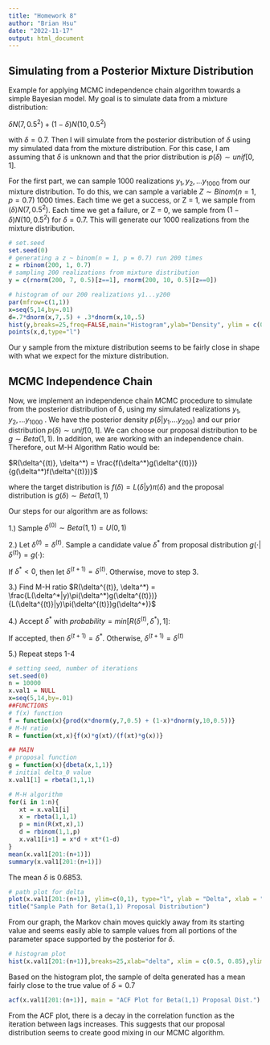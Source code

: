 ```yaml
---
title: "Homework 8"
author: "Brian Hsu"
date: "2022-11-17"
output: html_document
---
```


## Simulating from a Posterior Mixture Distribution

Example for applying MCMC independence chain algorithm towards a simple Bayesian model. My goal is to simulate data from a mixture distribution:

$\delta N(7, 0.5^2) + (1 - \delta) N(10, 0.5^2)$

with $\delta = 0.7$. Then I will simulate from the posterior distribution of $\delta$ using my simulated data from the mixture distribution. For this case, I am assuming that $\delta$ is unknown and that the prior distribution is $p(\delta) \sim unif[0,1]$.

For the first part, we can sample 1000 realizations $y_1, y_2, ...y_{1000}$ from our mixture distribution. To do this, we can sample a variable $Z \sim Binom(n = 1, p = 0.7)$ 1000 times. Each time we get a success, or Z = 1, we sample from $(\delta)N(7, 0.5^2)$. Each time we get a failure, or Z = 0, we sample from $(1 - \delta) N(10, 0.5^2)$ for $\delta = 0.7$. This will generate our 1000 realizations from the mixture distribution.

```r
# set.seed
set.seed(0)
# generating a z ~ binom(n = 1, p = 0.7) run 200 times
z = rbinom(200, 1, 0.7)
# sampling 200 realizations from mixture distribution 
y = c(rnorm(200, 7, 0.5)[z==1], rnorm(200, 10, 0.5)[z==0])

# histogram of our 200 realizations y1...y200
par(mfrow=c(1,1))
x=seq(5,14,by=.01)
d=.7*dnorm(x,7,.5) + .3*dnorm(x,10,.5)
hist(y,breaks=25,freq=FALSE,main="Histogram",ylab="Density", ylim = c(0,0.8))
points(x,d,type="l")


```

Our y sample from the mixture distribution seems to be fairly close in shape with what we expect for the mixture distribution.

## MCMC Independence Chain

Now, we implement an independence chain MCMC procedure to simulate from the posterior distribution of δ, using my simulated realizations $y_1, y_2, ...y_{1000}$ . We have the posterior density $p(\delta | y_1....y_{200})$ and our prior distribution $p(\delta) \sim unif[0,1]$. We can choose our proposal distribution to be $g \sim Beta(1,1)$. In addition, we are working with an independence chain. Therefore, out M-H Algorithm Ratio would be:

$R(\delta^{(t)}, \delta^*) = \frac{f(\delta^*)g(\delta^{(t)})}{g(\delta^*)f(\delta^{(t)})}$

where the target distribution is $f(\delta) = L(\delta|y)\pi(\delta)$ and the proposal distribution is $g(\delta)\sim Beta(1, 1)$

Our steps for our algorithm are as follows:

1.) Sample $\delta^{(0)} \sim Beta(1,1) = U(0,1)$

2.) Let $\delta^{(t)} = \delta^{(t)}$. Sample a candidate value $\delta^*$ from proposal distribution $g(\cdot|\delta^{(t)}) = g(\cdot)$:

If $\delta^* < 0$, then let $\delta^{(t+1)} = \delta^{(t)}$. Otherwise, move to step 3.

3.) Find M-H ratio $R(\delta^{(t)}, \delta^*) = \frac{L(\delta^*|y)\pi(\delta^*)g(\delta^{(t)})}{L(\delta^{(t)}|y)\pi(\delta^{(t)})g(\delta^*)}$

4.) Accept $\delta^*$ with $probability = min[R(\delta^{(t)}, \delta^*), 1]$:

If accepted, then $\delta^{(t+1)} = \delta^*$. Otherwise, $\delta^{(t+1)} = \delta^{(t)}$

5.) Repeat steps 1-4

```r
# setting seed, number of iterations
set.seed(0)
n = 10000
x.val1 = NULL
x=seq(5,14,by=.01)
##FUNCTIONS
# f(x) function
f = function(x){prod(x*dnorm(y,7,0.5) + (1-x)*dnorm(y,10,0.5))}
# M-H ratio
R = function(xt,x){f(x)*g(xt)/(f(xt)*g(x))}

## MAIN
# proposal function
g = function(x){dbeta(x,1,1)}
# initial delta_0 value 
x.val1[1] = rbeta(1,1,1)

# M-H algorithm
for(i in 1:n){
   xt = x.val1[i]
   x = rbeta(1,1,1)
   p = min(R(xt,x),1)
   d = rbinom(1,1,p)
   x.val1[i+1] = x*d + xt*(1-d)
}
mean(x.val1[201:(n+1)])
summary(x.val1[201:(n+1)])

```

The mean $\delta$ is 0.6853.

```r
# path plot for delta
plot(x.val1[201:(n+1)], ylim=c(0,1), type="l", ylab = "Delta", xlab = "t")
title("Sample Path for Beta(1,1) Proposal Distribution")
```

From our graph, the Markov chain moves quickly away from its starting value and seems easily able to sample values from all portions of the parameter space supported by the posterior for $\delta$.

```r
# histogram plot
hist(x.val1[201:(n+1)],breaks=25,xlab="delta", xlim = c(0.5, 0.85),ylim=c(0,1600),main="Hist. for Beta(1,1) Proposal Dist.")
```

Based on the histogram plot, the sample of delta generated has a mean fairly close to the true value of $\delta = 0.7$

```r
acf(x.val1[201:(n+1)], main = "ACF Plot for Beta(1,1) Proposal Dist.")

```

From the ACF plot, there is a decay in the correlation function as the iteration between lags increases. This suggests that our proposal distribution seems to create good mixing in our MCMC algorithm.
